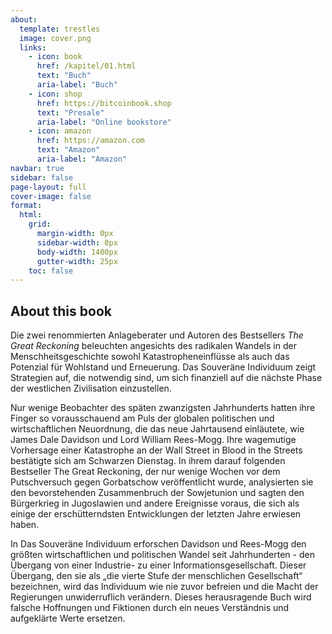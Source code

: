 ```yaml
---
about:
  template: trestles
  image: cover.png
  links:
    - icon: book
      href: /kapitel/01.html
      text: "Buch"
      aria-label: "Buch"
    - icon: shop
      href: https://bitcoinbook.shop
      text: "Presale" 
      aria-label: "Online bookstore"
    - icon: amazon
      href: https://amazon.com
      text: "Amazon"
      aria-label: "Amazon"              
navbar: true
sidebar: false
page-layout: full
cover-image: false
format:
  html:
    grid:
      margin-width: 0px
      sidebar-width: 0px
      body-width: 1400px
      gutter-width: 25px
    toc: false
---
```


::: {.content-hidden when-format="pdf"}
## About this book {.unnumbered}

Die zwei renommierten Anlageberater und Autoren des Bestsellers *The Great Reckoning* beleuchten angesichts des radikalen Wandels in der Menschheitsgeschichte sowohl Katastropheneinflüsse als auch das Potenzial für Wohlstand und Erneuerung. Das Souveräne Individuum zeigt Strategien auf, die notwendig sind, um sich finanziell auf die nächste Phase der westlichen Zivilisation einzustellen.

Nur wenige Beobachter des späten zwanzigsten Jahrhunderts hatten ihre Finger so vorausschauend am Puls der globalen politischen und wirtschaftlichen Neuordnung, die das neue Jahrtausend einläutete, wie James Dale Davidson und Lord William Rees-Mogg. Ihre wagemutige Vorhersage einer Katastrophe an der Wall Street in Blood in the Streets bestätigte sich am Schwarzen Dienstag. In ihrem darauf folgenden Bestseller The Great Reckoning, der nur wenige Wochen vor dem Putschversuch gegen Gorbatschow veröffentlicht wurde, analysierten sie den bevorstehenden Zusammenbruch der Sowjetunion und sagten den Bürgerkrieg in Jugoslawien und andere Ereignisse voraus, die sich als einige der erschütterndsten Entwicklungen der letzten Jahre erwiesen haben.

In Das Souveräne Individuum erforschen Davidson und Rees-Mogg den größten wirtschaftlichen und politischen Wandel seit Jahrhunderten - den Übergang von einer Industrie- zu einer Informationsgesellschaft. Dieser Übergang, den sie als „die vierte Stufe der menschlichen Gesellschaft“ bezeichnen, wird das Individuum wie nie zuvor befreien und die Macht der Regierungen unwiderruflich verändern. Dieses herausragende Buch wird falsche Hoffnungen und Fiktionen durch ein neues Verständnis und aufgeklärte Werte ersetzen.
:::